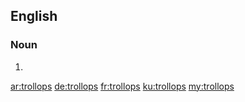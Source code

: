 ==English==

===Noun===
{{head|en|noun plural form}}

# {{plural of|trollop|lang=en}}

[[ar:trollops]]
[[de:trollops]]
[[fr:trollops]]
[[ku:trollops]]
[[my:trollops]]